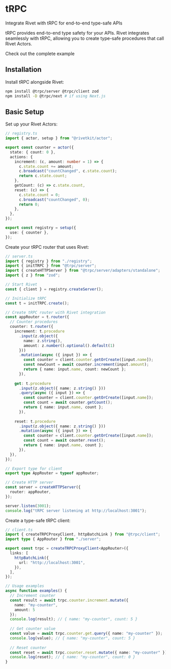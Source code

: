 # tRPC

Integrate Rivet with tRPC for end-to-end type-safe APIs

tRPC provides end-to-end type safety for your APIs. Rivet integrates seamlessly with tRPC, allowing you to create type-safe procedures that call Rivet Actors.

<Card title="View Example on GitHub" icon="github" href="https://github.com/rivet-gg/rivetkit/tree/main/examples/trpc" arrow horizontal>
	Check out the complete example
</Card>

## Installation

Install tRPC alongside Rivet:

```bash
npm install @trpc/server @trpc/client zod
npm install -D @trpc/next # if using Next.js
```

## Basic Setup

<Steps>
<Step title="Create Your Registry">
Set up your Rivet Actors:

```typescript
// registry.ts
import { actor, setup } from "@rivetkit/actor";

export const counter = actor({
  state: { count: 0 },
  actions: {
    increment: (c, amount: number = 1) => {
      c.state.count += amount;
      c.broadcast("countChanged", c.state.count);
      return c.state.count;
    },
    getCount: (c) => c.state.count,
    reset: (c) => {
      c.state.count = 0;
      c.broadcast("countChanged", 0);
      return 0;
    },
  },
});

export const registry = setup({
  use: { counter },
});
```
</Step>

<Step title="Create tRPC Router">
Create your tRPC router that uses Rivet:

```typescript
// server.ts
import { registry } from "./registry";
import { initTRPC } from "@trpc/server";
import { createHTTPServer } from "@trpc/server/adapters/standalone";
import { z } from "zod";

// Start Rivet
const { client } = registry.createServer();

// Initialize tRPC
const t = initTRPC.create();

// Create tRPC router with Rivet integration
const appRouter = t.router({
  // Counter procedures
  counter: t.router({
    increment: t.procedure
      .input(z.object({ 
        name: z.string(),
        amount: z.number().optional().default(1) 
      }))
      .mutation(async ({ input }) => {
        const counter = client.counter.getOrCreate([input.name]);
        const newCount = await counter.increment(input.amount);
        return { name: input.name, count: newCount };
      }),
    
    get: t.procedure
      .input(z.object({ name: z.string() }))
      .query(async ({ input }) => {
        const counter = client.counter.getOrCreate([input.name]);
        const count = await counter.getCount();
        return { name: input.name, count };
      }),
    
    reset: t.procedure
      .input(z.object({ name: z.string() }))
      .mutation(async ({ input }) => {
        const counter = client.counter.getOrCreate([input.name]);
        const count = await counter.reset();
        return { name: input.name, count };
      }),
  }),
});

// Export type for client
export type AppRouter = typeof appRouter;

// Create HTTP server
const server = createHTTPServer({
  router: appRouter,
});

server.listen(3001);
console.log("tRPC server listening at http://localhost:3001");
```
</Step>

<Step title="Frontend Client">
Create a type-safe tRPC client:

```typescript
// client.ts
import { createTRPCProxyClient, httpBatchLink } from "@trpc/client";
import type { AppRouter } from "./server";

export const trpc = createTRPCProxyClient<AppRouter>({
  links: [
    httpBatchLink({
      url: "http://localhost:3001",
    }),
  ],
});

// Usage examples
async function examples() {
  // Increment counter
  const result = await trpc.counter.increment.mutate({ 
    name: "my-counter", 
    amount: 5 
  });
  console.log(result); // { name: "my-counter", count: 5 }
  
  // Get counter value
  const value = await trpc.counter.get.query({ name: "my-counter" });
  console.log(value); // { name: "my-counter", count: 5 }
  
  // Reset counter
  const reset = await trpc.counter.reset.mutate({ name: "my-counter" });
  console.log(reset); // { name: "my-counter", count: 0 }
}
```
</Step>
</Steps>

